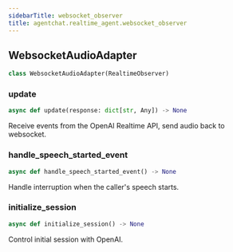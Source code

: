 ```yaml
---
sidebarTitle: websocket_observer
title: agentchat.realtime_agent.websocket_observer
---
```


## WebsocketAudioAdapter

```python
class WebsocketAudioAdapter(RealtimeObserver)
```

### update

```python
async def update(response: dict[str, Any]) -> None
```

Receive events from the OpenAI Realtime API, send audio back to websocket.

### handle\_speech\_started\_event

```python
async def handle_speech_started_event() -> None
```

Handle interruption when the caller's speech starts.

### initialize\_session

```python
async def initialize_session() -> None
```

Control initial session with OpenAI.

